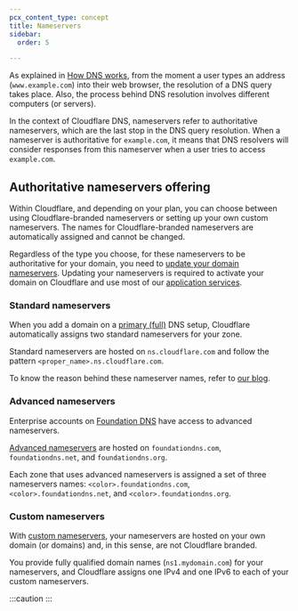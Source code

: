 ```yaml
---
pcx_content_type: concept
title: Nameservers
sidebar:
  order: 5

---
```



As explained in [How DNS works](https://www.cloudflare.com/learning/dns/what-is-dns/), from the moment a user types an address (`www.example.com`) into their web browser, the resolution of a DNS query takes place. Also, the process behind DNS resolution involves different computers (or servers).

In the context of Cloudflare DNS, nameservers refer to authoritative nameservers, which are the last stop in the DNS query resolution. When a nameserver is authoritative for `example.com`, it means that DNS resolvers will consider responses from this nameserver when a user tries to access `example.com`.

## Authoritative nameservers offering

Within Cloudflare, and depending on your plan, you can choose between using Cloudflare-branded nameservers or setting up your own custom nameservers. The names for Cloudflare-branded nameservers are automatically assigned and cannot be changed.

Regardless of the type you choose, for these nameservers to be authoritative for your domain, you need to [update your domain nameservers](/dns/nameservers/update-nameservers/). Updating your nameservers is required to activate your domain on Cloudflare and use most of our [application services](/fundamentals/concepts/how-cloudflare-works/#application-services).

### Standard nameservers

When you add a domain on a [primary (full)](/dns/zone-setups/full-setup/) DNS setup, Cloudflare automatically assigns two standard nameservers for your zone.

Standard nameservers are hosted on `ns.cloudflare.com` and follow the pattern `<proper_name>.ns.cloudflare.com`.

To know the reason behind these nameserver names, refer to [our blog](https://blog.cloudflare.com/whats-the-story-behind-the-names-of-cloudflares-name-servers/).

### Advanced nameservers

Enterprise accounts on [Foundation DNS](/dns/foundation-dns/) have access to advanced nameservers.

[Advanced nameservers](/dns/foundation-dns/advanced-nameservers/) are hosted on `foundationdns.com`, `foundationdns.net`, and `foundationdns.org`.

Each zone that uses advanced nameservers is assigned a set of three nameservers names: `<color>.foundationdns.com`, `<color>.foundationdns.net`, and `<color>.foundationdns.org`.

### Custom nameservers

With [custom nameservers](/dns/nameservers/custom-nameservers/), your nameservers are hosted on your own domain (or domains) and, in this sense, are not Cloudflare branded.

You provide fully qualified domain names (`ns1.mydomain.com`) for your nameservers, and Cloudflare assigns one IPv4 and one IPv6 to each of your custom nameservers.

:::caution
 <Render file="ns-advanced-vs-custom" /> 
:::
